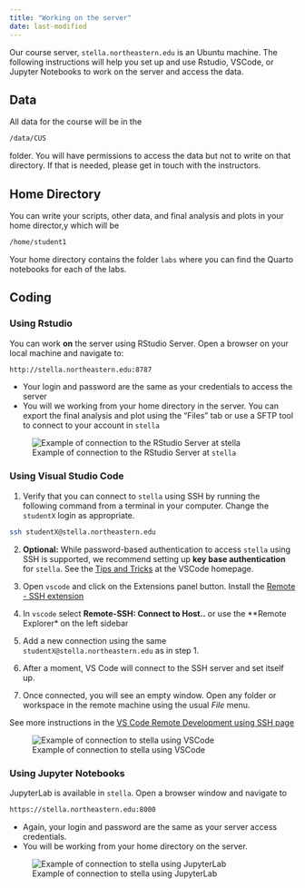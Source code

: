 ```yaml
---
title: "Working on the server"
date: last-modified
---
```


Our course server, `stella.northeastern.edu` is an Ubuntu machine. The following instructions will help you set up and use Rstudio, VSCode, or Jupyter Notebooks to work on the server and access the data.

## Data

All data for the course will be in the

``` bash
/data/CUS
```

folder. You will have permissions to access the data but not to write on that directory. If that is needed, please get in touch with the instructors.

## Home Directory

You can write your scripts, other data, and final analysis and plots in your home director,y which will be

``` bash
/home/student1
```

Your home directory contains the folder `labs` where you can find the Quarto notebooks for each of the labs.

## Coding

### Using Rstudio

You can work **on** the server using RStudio Server. Open a browser on your local machine and navigate to:

``` bash
http://stella.northeastern.edu:8787
```

-   Your login and password are the same as your credentials to access the server
-   You will we working from your home directory in the server. You can export the final analysis and plot using the "Files" tab or use a SFTP tool to connect to your account in `stella`

![Example of connection to the RStudio Server at `stella`](./images/rstudio_stella.png)

### Using Visual Studio Code

1.  Verify that you can connect to `stella` using SSH by running the following command from a terminal in your computer. Change the `studentX` login as appropriate.

``` bash
ssh studentX@stella.northeastern.edu
```

2.  **Optional:** While password-based authentication to access `stella` using SSH is supported, we recommend setting up **key base authentication** for `stella`. See the [Tips and Tricks](https://code.visualstudio.com/docs/remote/troubleshooting#_configuring-key-based-authentication) at the VSCode homepage.

3.  Open `vscode` and click on the Extensions panel button. Install the [Remote - SSH extension](https://marketplace.visualstudio.com/items?itemName=ms-vscode-remote.remote-ssh)

4.  In `vscode` select **Remote-SSH: Connect to Host..** or use the \*\*Remote Explorer\* on the left sidebar

5.  Add a new connection using the same `studentX@stella.northeastern.edu` as in step 1.

6.  After a moment, VS Code will connect to the SSH server and set itself up.

7.  Once connected, you will see an empty window. Open any folder or workspace in the remote machine using the usual *File* menu.

See more instructions in the [VS Code Remote Development using SSH page](https://code.visualstudio.com/docs/remote/ssh)

![Example of connection to stella using VSCode](./images/vscode_stella.jpg)

### Using Jupyter Notebooks

JupyterLab is available in `stella`. Open a browser window and navigate to

``` bash
https://stella.northeastern.edu:8000
```

-   Again, your login and password are the same as your server access credentials.
-   You will be working from your home directory on the server.

![Example of connection to stella using JupyterLab](./images/python_stella.png)
